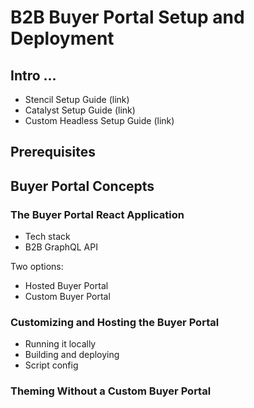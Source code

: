 # B2B Buyer Portal Setup and Deployment

## Intro ...

* Stencil Setup Guide (link)  
* Catalyst Setup Guide (link)  
* Custom Headless Setup Guide (link)

## Prerequisites

## Buyer Portal Concepts

### The Buyer Portal React Application

* Tech stack  
* B2B GraphQL API

Two options:

* Hosted Buyer Portal  
* Custom Buyer Portal

### Customizing and Hosting the Buyer Portal

* Running it locally  
* Building and deploying  
* Script config

### Theming Without a Custom Buyer Portal